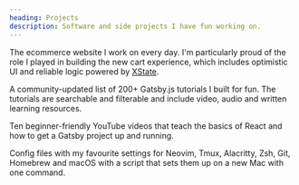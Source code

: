 ```yaml
---
heading: Projects
description: Software and side projects I have fun working on.
---
```


<Project name='ecobee.com' url='https://www.ecobee.com'>

The ecommerce website I work on every day. I'm particularly proud of the role I played in building the new cart experience, which includes optimistic UI and reliable logic powered by [XState](https://xstate.js.org/docs/).

</Project>

<Project name='Gatsby Tutorials' url='https://www.gatsbytutorials.com'>

A community-updated list of 200+ Gatsby.js tutorials I built for fun. The tutorials are searchable and filterable and include video, audio and written learning resources.

</Project>

<Project name='Up and Running with Gatsby' url='https://www.youtube.com/watch?v=jAa1wh5ATm0&list=PLHBEcHVSROXQQhXpNhmiVKKcw72Cc0V-U'>

Ten beginner-friendly YouTube videos that teach the basics of React and how to get a Gatsby project up and running.

</Project>

<Project name='Dotfiles' url='https://github.com/ooloth/dotfiles'>

Config files with my favourite settings for Neovim, Tmux, Alacritty, Zsh, Git, Homebrew and macOS with a script that sets them up on a new Mac with one command.

</Project>
